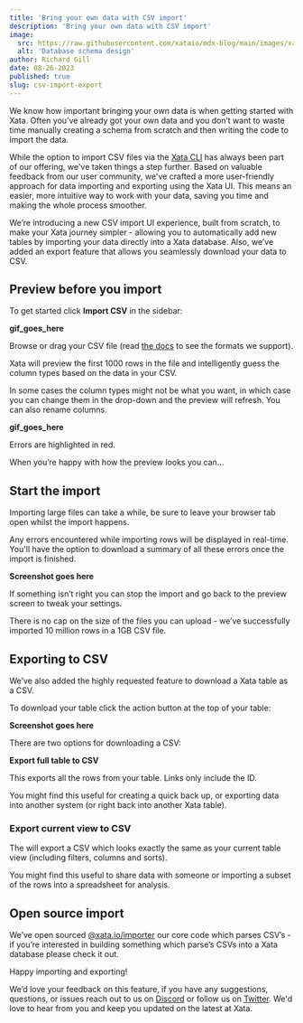 ```yaml
---
title: 'Bring your own data with CSV import'
description: 'Bring your own data with CSV import'
image:
  src: https://raw.githubusercontent.com/xataio/mdx-blog/main/images/xata-rename.png
  alt: 'Database schema design'
author: Richard Gill
date: 08-26-2023
published: true
slug: csv-import-export
---
```


We know how important bringing your own data is when getting started with Xata. Often you’ve already got your own data and you don’t want to waste time manually creating a schema from scratch and then writing the code to import the data.

While the option to import CSV files via the [Xata CLI](https://xata.io/docs/csv-data/import-data-cli) has always been part of our offering, we've taken things a step further. Based on valuable feedback from our user community, we've crafted a more user-friendly approach for data importing and exporting using the Xata UI. This means an easier, more intuitive way to work with your data, saving you time and making the whole process smoother.

We’re introducing a new CSV import UI experience, built from scratch, to make your Xata journey simpler - allowing you to automatically add new tables by importing your data directly into a Xata database. Also, we’ve added an export feature that allows you seamlessly download your data to CSV.

## Preview before you import

To get started click **Import CSV** in the sidebar:

**gif_goes_here**

Browse or drag your CSV file (read [the docs](https://xata.io/docs/csv-data/import-data#format-types) to see the formats we support).

Xata will preview the first 1000 rows in the file and intelligently guess the column types based on the data in your CSV.

In some cases the column types might not be what you want, in which case you can change them in the drop-down and the preview will refresh. You can also rename columns.

**gif_goes_here**

Errors are highlighted in red.

When you’re happy with how the preview looks you can...

## Start the import

Importing large files can take a while, be sure to leave your browser tab open whilst the import happens.

Any errors encountered while importing rows will be displayed in real-time. You'll have the option to download a summary of all these errors once the import is finished.

**Screenshot goes here**

If something isn’t right you can stop the import and go back to the preview screen to tweak your settings.

There is no cap on the size of the files you can upload - we’ve successfully imported 10 million rows in a 1GB CSV file.

## Exporting to CSV

We’ve also added the highly requested feature to download a Xata table as a CSV.

To download your table click the action button at the top of your table:

**Screenshot goes here**

There are two options for downloading a CSV:

 **Export full table to CSV**

This exports all the rows from your table. Links only include the ID.

You might find this useful for creating a quick back up, or exporting data into another system (or right back into another Xata table).

### **Export current view to CSV**

The will export a CSV which looks exactly the same as your current table view (including filters, columns and sorts).

You might find this useful to share data with someone or importing a subset of the rows into a spreadsheet for analysis.

## Open source import

We’ve open sourced [@xata.io/importer](https://github.com/xataio/client-ts/tree/main/packages/importer) our core code which parses CSV’s - if you’re interested in building something which parse’s CSVs into a Xata database please check it out.

Happy importing and exporting!


We’d love your feedback on this feature, if you have any suggestions, questions, or issues reach out to us on [Discord](https://xata.io/discord) or follow us on [Twitter](https://twitter.com/xata). We'd love to hear from you and keep you updated on the latest at Xata.
